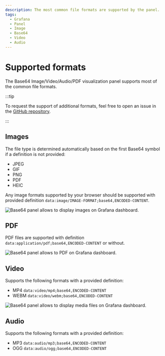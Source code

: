 ```yaml
---
description: The most common file formats are supported by the panel.
tags:
  - Grafana
  - Panel
  - Image
  - Base64
  - Video
  - Audio
---
```



# Supported formats

The Base64 Image/Video/Audio/PDF visualization panel supports most of the common file formats.

:::tip

To request the support of additional formats, feel free to open an issue in the [GitHub repository](https://github.com/VolkovLabs/volkovlabs-image-panel/issues).

:::

## Images

The file type is determined automatically based on the first Base64 symbol if a definition is not provided:

- JPEG
- GIF
- PNG
- PDF
- HEIC

Any image formats supported by your browser should be supported with provided definition `data:image/IMAGE-FORMAT;base64,ENCODED-CONTENT`.

<Image
  title="Base64 panel allows to display images on Grafana dashboard."
  src="https://raw.githubusercontent.com/volkovlabs/volkovlabs-image-panel/main/src/img/image-panel.png"
/>

## PDF

PDF files are supported with definition `data:application/pdf;base64,ENCODED-CONTENT` or without.

<Image
  title="Base64 panel allows to PDF on Grafana dashboard."
  src="/img/plugins/volkovlabs-image-panel/pdf.png"
/>

## Video

Supports the following formats with a provided definition:

- MP4 `data:video/mp4;base64,ENCODED-CONTENT`
- WEBM `data:video/webm;base64,ENCODED-CONTENT`

<Image
  title="Base64 panel allows to display media files on Grafana dashboard."
  src="/img/plugins/volkovlabs-image-panel/video-comments.png"
/>

## Audio

Supports the following formats with a provided definition:

- MP3 `data:audio/mp3;base64,ENCODED-CONTENT`
- OGG `data:audio/ogg;base64,ENCODED-CONTENT`
